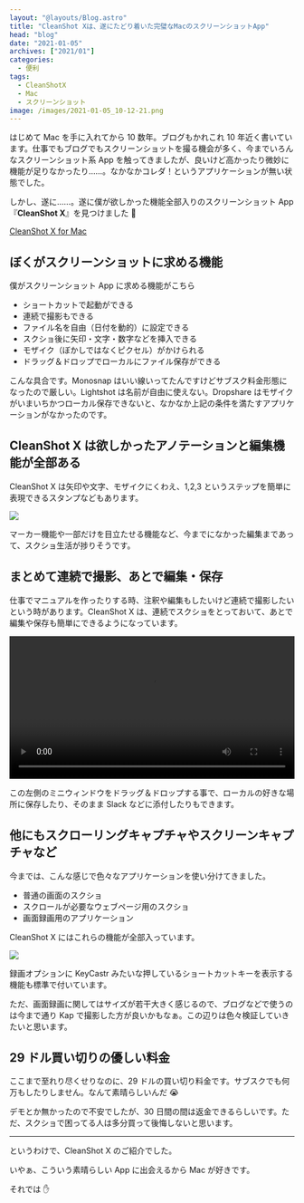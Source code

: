 ```yaml
---
layout: "@layouts/Blog.astro"
title: "CleanShot Xは、遂にたどり着いた完璧なMacのスクリーンショットApp"
head: "blog"
date: "2021-01-05"
archives: ["2021/01"]
categories:
  - 便利
tags:
  - CleanShotX
  - Mac
  - スクリーンショット
image: /images/2021-01-05_10-12-21.png
---
```



はじめて Mac を手に入れてから 10 数年。ブログもかれこれ 10 年近く書いています。仕事でもブログでもスクリーンショットを撮る機会が多く、今までいろんなスクリーンショット系 App を触ってきましたが、良いけど高かったり微妙に機能が足りなかったり……。なかなかコレダ！というアプリケーションが無い状態でした。

しかし、遂に……。遂に僕が欲しかった機能全部入りのスクリーンショット App『**CleanShot X**』を見つけました 🎉

[CleanShot X for Mac](https://cleanshot.com/)

## ぼくがスクリーンショットに求める機能

僕がスクリーンショット App に求める機能がこちら

- ショートカットで起動ができる
- 連続で撮影もできる
- ファイル名を自由（日付を動的）に設定できる
- スクショ後に矢印・文字・数字などを挿入できる
- モザイク（ぼかしではなくピクセル）がかけられる
- ドラッグ＆ドロップでローカルにファイル保存ができる

こんな具合です。Monosnap はいい線いってたんですけどサブスク料金形態になったので厳しい。Lightshot は名前が自由に使えない。Dropshare はモザイクがいまいちかつローカル保存できないと、なかなか上記の条件を満たすアプリケーションがなかったのです。

## CleanShot X は欲しかったアノテーションと編集機能が全部ある

CleanShot X は矢印や文字、モザイクにくわえ、1,2,3 というステップを簡単に表現できるスタンプなどもあります。

<img src={cleanShotXSample1} />

マーカー機能や一部だけを目立たせる機能など、今までになかった編集まであって、スクショ生活が捗りそうです。

## まとめて連続で撮影、あとで編集・保存

仕事でマニュアルを作ったりする時、注釈や編集もしたいけど連続で撮影したいという時があります。CleanShot X は、連続でスクショをとっておいて、あとで編集や保存も簡単にできるようになっています。

<video width="100%" controls>
  <source src={cleanShotXSample2} type="video/mp4" />
</video>

この左側のミニウィンドウをドラッグ＆ドロップする事で、ローカルの好きな場所に保存したり、そのまま Slack などに添付したりもできます。

## 他にもスクローリングキャプチャやスクリーンキャプチャなど

今までは、こんな感じで色々なアプリケーションを使い分けてきました。

- 普通の画面のスクショ
- スクロールが必要なウェブページ用のスクショ
- 画面録画用のアプリケーション

CleanShot X にはこれらの機能が全部入っています。

<img src={cleanShotXSample3} />

録画オプションに KeyCastr みたいな押しているショートカットキーを表示する機能も標準で付いています。

ただ、画面録画に関してはサイズが若干大きく感じるので、ブログなどで使うのは今まで通り Kap で撮影した方が良いかもなぁ。この辺りは色々検証していきたいと思います。

## 29 ドル買い切りの優しい料金

ここまで至れり尽くせりなのに、29 ドルの買い切り料金です。サブスクでも何万もしたりしません。なんて素晴らしいんだ 😭

デモとか無かったので不安でしたが、30 日間の間は返金できるらしいです。ただ、スクショで困ってる人は多分買って後悔しないと思います。

---

というわけで、CleanShot X のご紹介でした。

いやぁ、こういう素晴らしい App に出会えるから Mac が好きです。

それでは ✋
